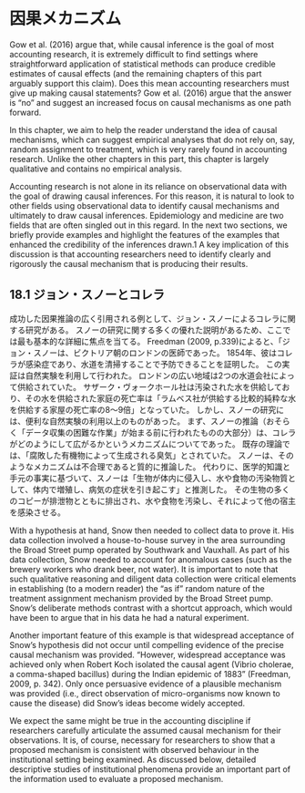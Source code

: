 # 因果メカニズム

Gow et al. (2016) argue that, while causal inference is the goal of most accounting research, it is extremely difficult to find settings where straightforward application of statistical methods can produce credible estimates of causal effects (and the remaining chapters of this part arguably support this claim). Does this mean accounting researchers must give up making causal statements? Gow et al. (2016) argue that the answer is “no” and suggest an increased focus on causal mechanisms as one path forward.

In this chapter, we aim to help the reader understand the idea of causal mechanisms, which can suggest empirical analyses that do not rely on, say, random assignment to treatment, which is very rarely found in accounting research. Unlike the other chapters in this part, this chapter is largely qualitative and contains no empirical analysis.

Accounting research is not alone in its reliance on observational data with the goal of drawing causal inferences. For this reason, it is natural to look to other fields using observational data to identify causal mechanisms and ultimately to draw causal inferences. Epidemiology and medicine are two fields that are often singled out in this regard. In the next two sections, we briefly provide examples and highlight the features of the examples that enhanced the credibility of the inferences drawn.1 A key implication of this discussion is that accounting researchers need to identify clearly and rigorously the causal mechanism that is producing their results.

<!-- ## 18.1 John Snow and cholera -->
## 18.1 ジョン・スノーとコレラ

<!-- A widely cited case of successful causal inference is John Snow’s work on cholera.  -->
成功した因果推論の広く引用される例として、ジョン・スノーによるコレラに関する研究がある。
<!-- As there are many excellent accounts of Snow’s work, we will focus on the barest details.  -->
スノーの研究に関する多くの優れた説明があるため、ここでは最も基本的な詳細に焦点を当てる。
<!-- As discussed in Freedman (2009, p.339), “John Snow was a physician in Victorian London.  -->
Freedman (2009, p.339)によると、「ジョン・スノーは、ビクトリア朝のロンドンの医師であった。
<!-- In 1854, he demonstrated that cholera was an infectious disease, which could be prevented by cleaning up the water supply.  -->
1854年、彼はコレラが感染症であり、水道を清掃することで予防できることを証明した。
<!-- The demonstration took advantage of a natural experiment.  -->
この実証は自然実験を利用して行われた。
<!-- A large area of London was served by two water companies.  -->
ロンドンの広い地域は2つの水道会社によって供給されていた。
<!-- The Southwark and Vauxhall company distributed contaminated water, and households served by it had a death rate ‘between eight and nine times as great as in the houses supplied by the Lambeth company,’ which supplied relatively pure water.”  -->
サザーク・ヴォークホール社は汚染された水を供給しており、その水を供給された家庭の死亡率は「ラムベス社が供給する比較的純粋な水を供給する家屋の死亡率の8〜9倍」となっていた。
<!-- But there was much more to Snow’s work than the use of a convenient natural experiment.  -->
しかし、スノーの研究には、便利な自然実験の利用以上のものがあった。
<!-- First, Snow’s reasoning (much of which was surely done before “the arduous task of data collection” began) was about the mechanism through which cholera spread.  -->
まず、スノーの推論（おそらく「データ収集の困難な作業」が始まる前に行われたものの大部分）は、コレラがどのようにして広がるかというメカニズムについてであった。
<!-- Existing theory suggested “odors generated by decaying organic material.”  -->
既存の理論では、「腐敗した有機物によって生成される臭気」とされていた。
<!-- Snow reasoned qualitatively that such a mechanism was implausible.  -->
スノーは、そのようなメカニズムは不合理であると質的に推論した。
<!-- Instead, drawing on his medical knowledge and the facts at hand, Snow conjectured that “a living organism enters the body, as a contaminant of water or food, multiplies in the body, and creates the symptoms of the disease.  -->
代わりに、医学的知識と手元の事実に基づいて、スノーは「生物が体内に侵入し、水や食物の汚染物質として、体内で増殖し、病気の症状を引き起こす」と推測した。
<!-- Many copies of the organism are expelled with the dejecta, contaminate water or food, then infect other victims” (Freedman, 2009, p. 342). -->
その生物の多くのコピーが排泄物とともに排出され、水や食物を汚染し、それによって他の宿主を感染させる。

With a hypothesis at hand, Snow then needed to collect data to prove it. His data collection involved a house-to-house survey in the area surrounding the Broad Street pump operated by Southwark and Vauxhall.
As part of his data collection, Snow needed to account for anomalous cases (such as the brewery workers who drank beer, not water).
It is important to note that such qualitative reasoning and diligent data collection were critical elements in establishing (to a modern reader) the “as if” random nature of the treatment assignment mechanism provided by the Broad Street pump.
Snow’s deliberate methods contrast with a shortcut approach, which would have been to argue that in his data he had a natural experiment.

Another important feature of this example is that widespread acceptance of Snow’s hypothesis did not occur until compelling evidence of the precise causal mechanism was provided. “However, widespread acceptance was achieved only when Robert Koch isolated the causal agent (Vibrio cholerae, a comma-shaped bacillus) during the Indian epidemic of 1883” (Freedman, 2009, p. 342). Only once persuasive evidence of a plausible mechanism was provided (i.e., direct observation of micro-organisms now known to cause the disease) did Snow’s ideas become widely accepted.

We expect the same might be true in the accounting discipline if researchers carefully articulate the assumed causal mechanism for their observations. It is, of course, necessary for researchers to show that a proposed mechanism is consistent with observed behaviour in the institutional setting being examined. As discussed below, detailed descriptive studies of institutional phenomena provide an important part of the information used to evaluate a proposed mechanism.
